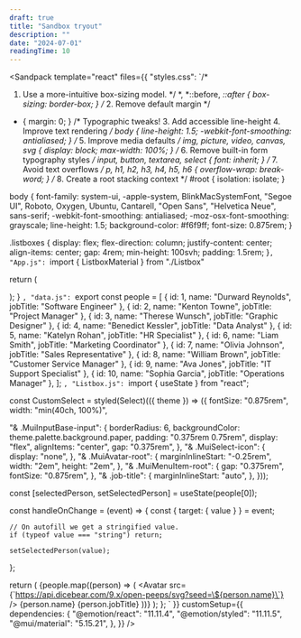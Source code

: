 ```yaml
---
draft: true
title: "Sandbox tryout"
description: ""
date: "2024-07-01"
readingTime: 10
---
```


<Sandpack
  template="react"
  files={{
    "styles.css": `/*
  1. Use a more-intuitive box-sizing model.
*/
*,
*::before,
*::after {
  box-sizing: border-box;
}
/*
    2. Remove default margin
  */
* {
  margin: 0;
}
/*
    Typographic tweaks!
    3. Add accessible line-height
    4. Improve text rendering
  */
body {
  line-height: 1.5;
  -webkit-font-smoothing: antialiased;
}
/*
    5. Improve media defaults
  */
img,
picture,
video,
canvas,
svg {
  display: block;
  max-width: 100%;
}
/*
    6. Remove built-in form typography styles
  */
input,
button,
textarea,
select {
  font: inherit;
}
/*
    7. Avoid text overflows
  */
p,
h1,
h2,
h3,
h4,
h5,
h6 {
  overflow-wrap: break-word;
}
/*
    8. Create a root stacking context
  */
#root {
  isolation: isolate;
}

body {
  font-family: system-ui, -apple-system, BlinkMacSystemFont, "Segoe UI", Roboto,
    Oxygen, Ubuntu, Cantarell, "Open Sans", "Helvetica Neue", sans-serif;
  -webkit-font-smoothing: antialiased;
  -moz-osx-font-smoothing: grayscale;
  line-height: 1.5;
  background-color: #f6f9ff;
  font-size: 0.875rem;
}

.listboxes {
  display: flex;
  flex-direction: column;
  justify-content: center;
  align-items: center;
  gap: 4rem;
  min-height: 100svh;
  padding: 1.5rem;
}`,
    "App.js": `import { ListboxMaterial } from "./Listbox"
    
  return (
    <div className="listboxes">
      <ListboxMaterial />
    </div>
  );
}
`,
    "data.js": `export const people = [
  { id: 1, name: "Durward Reynolds", jobTitle: "Software Engineer" },
  { id: 2, name: "Kenton Towne", jobTitle: "Project Manager" },
  { id: 3, name: "Therese Wunsch", jobTitle: "Graphic Designer" },
  { id: 4, name: "Benedict Kessler", jobTitle: "Data Analyst" },
  { id: 5, name: "Katelyn Rohan", jobTitle: "HR Specialist" },
  { id: 6, name: "Liam Smith", jobTitle: "Marketing Coordinator" },
  { id: 7, name: "Olivia Johnson", jobTitle: "Sales Representative" },
  { id: 8, name: "William Brown", jobTitle: "Customer Service Manager" },
  { id: 9, name: "Ava Jones", jobTitle: "IT Support Specialist" },
  { id: 10, name: "Sophia Garcia", jobTitle: "Operations Manager" },
];
`,
  "Listbox.js": `import { useState } from "react";

const CustomSelect = styled(Select)(({ theme }) => ({
  fontSize: "0.875rem",
  width: "min(40ch, 100%)",

  "& .MuiInputBase-input": {
    borderRadius: 6,
    backgroundColor: theme.palette.background.paper,
    padding: "0.375rem 0.75rem",
    display: "flex",
    alignItems: "center",
    gap: "0.375rem",
  },
  "& .MuiSelect-icon": {
    display: "none",
  },
  "& .MuiAvatar-root": {
    marginInlineStart: "-0.25rem",
    width: "2em",
    height: "2em",
  },
  "& .MuiMenuItem-root": {
    gap: "0.375rem",
    fontSize: "0.875rem",
  },
  "& .job-title": {
    marginInlineStart: "auto",
  },
}));

  const [selectedPerson, setSelectedPerson] = useState(people[0]);

  const handleOnChange = (event) => {
    const { target: { value } } = event;

    // On autofill we get a stringified value.
    if (typeof value === "string") return;

    setSelectedPerson(value);
  };

  return (
    <CustomSelect value={selectedPerson} onChange={handleOnChange}>
      {people.map((person) => (
        <MenuItem key={person.id} id={person.id} value={person}>
          <Avatar
            src={\`https://api.dicebear.com/9.x/open-peeps/svg?seed=\${person.name}\`}
          />
          <span className="name">{person.name}</span>
          <span className="job-title">{person.jobTitle}</span>
        </MenuItem>
      ))}
    </CustomSelect>
  );
};
`
  }}
  customSetup={{
    dependencies: {
      "@emotion/react": "11.11.4",
      "@emotion/styled": "11.11.5",
      "@mui/material": "5.15.21",
    },
  }}
/>